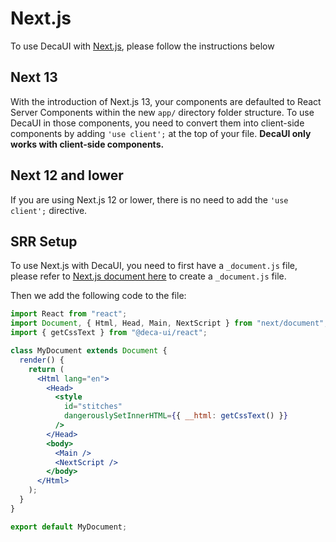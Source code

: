 
# Next.js

To use DecaUI with [Next.js](https://nextjs.org/), please follow the instructions below

## Next 13
With the introduction of Next.js 13, your components are defaulted to React Server Components within the new `app/` directory folder structure. To use DecaUI in those components, you need to convert them into client-side components by adding `'use client';` at the top of your file. **DecaUI only works with client-side components.**

## Next 12 and lower

If you are using Next.js 12 or lower, there is no need to add the `'use client';` directive.

## SRR Setup
To use Next.js with DecaUI, you need to first have a `_document.js` file, please refer to [Next.js document here](https://nextjs.org/docs/advanced-features/custom-document/) to create a `_document.js` file.

Then we add the following code to the file:

```jsx
import React from "react";
import Document, { Html, Head, Main, NextScript } from "next/document";
import { getCssText } from "@deca-ui/react";

class MyDocument extends Document {
  render() {
    return (
      <Html lang="en">
        <Head>
          <style
            id="stitches"
            dangerouslySetInnerHTML={{ __html: getCssText() }}
          />
        </Head>
        <body>
          <Main />
          <NextScript />
        </body>
      </Html>
    );
  }
}

export default MyDocument;
```

